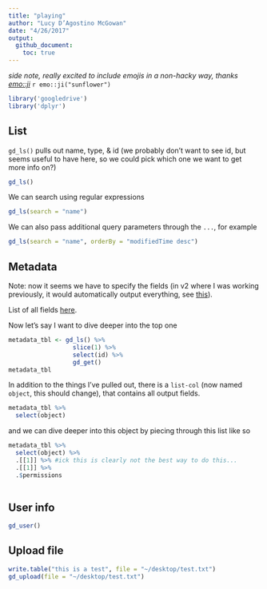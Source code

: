 ```yaml
---
title: "playing"
author: "Lucy D’Agostino McGowan"
date: "4/26/2017"
output: 
  github_document:
    toc: true
---
```


*side note, really excited to include emojis in a non-hacky way, thanks [emo::ji](http://github.com/hadley/emo)* `r emo::ji("sunflower")`

```r
library('googledrive')
library('dplyr')
```

## List

`gd_ls()` pulls out name, type, & id 
(we probably don't want to see id, but seems useful to have here, so we could pick which one we want to get more info on?)
```r
gd_ls()
```

We can search using regular expressions

```r
gd_ls(search = "name")
```

We can also pass additional query parameters through the `...`, for example

```r
gd_ls(search = "name", orderBy = "modifiedTime desc")
```

## Metadata

Note: now it seems we have to specify the fields (in v2 where I was working previously, it would automatically output everything, see [this](https://developers.google.com/drive/v3/web/migration)).

List of all fields [here](https://developers.google.com/drive/v3/web/migration).

Now let's say I want to dive deeper into the top one

```r
metadata_tbl <- gd_ls() %>%
                  slice(1) %>%
                  select(id) %>%
                  gd_get()
metadata_tbl
```

In addition to the things I've pulled out, there is a `list-col` (now named `object`, this should change), that contains all output fields.

```r
metadata_tbl %>%
  select(object)
```

and we can dive deeper into this object by piecing through this list like so

```r
metadata_tbl %>%
  select(object) %>%
  .[[1]] %>% #ick this is clearly not the best way to do this...
  .[[1]] %>%
  .$permissions
  
```

## User info

```r
gd_user()
```

## Upload file

```r
write.table("this is a test", file = "~/desktop/test.txt")
gd_upload(file = "~/desktop/test.txt")
```

